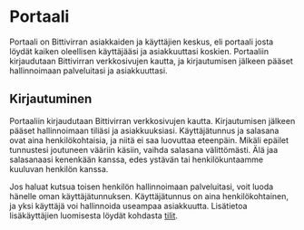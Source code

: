 # Portaali

Portaali on Bittivirran asiakkaiden ja käyttäjien keskus, eli portaali josta löydät kaiken oleellisen käyttäjääsi ja asiakkuuttasi koskien. Portaaliin kirjaudutaan Bittivirran verkkosivujen kautta, ja kirjautumisen jälkeen pääset hallinnoimaan palveluitasi ja asiakkuuttasi.

## Kirjautuminen

Portaaliin kirjaudutaan Bittivirran verkkosivujen kautta. Kirjautumisen jälkeen pääset hallinnoimaan tiliäsi ja asiakkuuksiasi. Käyttäjätunnus ja salasana ovat aina henkilökohtaisia, ja niitä ei saa luovuttaa eteenpäin. Mikäli epäilet tunnustesi joutuneen vääriin käsiin, vaihda salasana välittömästi. Älä jaa salasanaasi kenenkään kanssa, edes ystävän tai henkilökuntaamme kuuluvan henkilön kanssa.

Jos haluat kutsua toisen henkilön hallinnoimaan palveluitasi, voit luoda hänelle oman käyttäjätunnuksen. Käyttäjätunnus on aina henkilökohtainen, ja yksi käyttäjä voi hallinnoida useampaa asiakkuutta. Lisätietoa lisäkäyttäjien luomisesta löydät kohdasta [tilit](accounts).
